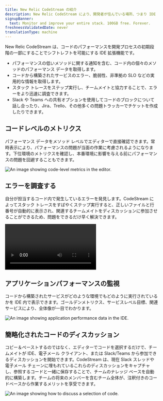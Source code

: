 ```yaml
---
title: New Relic CodeStream の紹介
description: New Relic CodeStream により、開発者が住んでいる場所、つまり IDE から実稼働テレメトリにアクセスできるようになります。
signupBanner:
  text: Monitor and improve your entire stack. 100GB free. Forever.
freshnessValidatedDate: never
translationType: machine
---
```





New Relic CodeStream は、コードのパフォーマンスを開発プロセスの初期段階の一部にすることでシフトレフトを可能にする IDE 拡張機能です。

* パフォーマンスの低いメソッドに関する通知を含む、コード内の個々のメソッドのパフォーマンス データを取得します。
* コードから構築されたサービスのエラー、脆弱性、非準拠の SLO などの実用的な情報を取得します。
* スタック トレースをステップ実行し、チームメイトと協力することで、エラーをより迅速に調査できます。
* Slack や Teams への共有オプションを使用してコードのブロックについて話し合ったり、Jira、Trello、その他多くの問題トラッカーでチケットを作成したりできます。

## コードレベルのメトリクス

パフォーマンス データをメソッド レベルでエディターで直接確認できます。常時表示により、パフォーマンスの問題が当面の作業に考慮されるようになります。下位環境のメトリクスを確認し、本番環境に影響を与える前にパフォーマンスの問題を回避することもできます。

<img
  title="Code-Level Metrics"
  alt="An image showing code-level metrics in the editor."
  src={codestreamVscClm}
/>

## エラーを調査する

自分が担当するコード内で発生しているエラーを発見します。CodeStream によってスタック トレースをすばやくステップ実行すると、正しいファイルと行番号が自動的に表示され、関連するチームメイトをディスカッションに参加させることができるため、問題をできるだけ早く解決できます。

<Video
  type="wistia"
  id="l65l4cqqhd"
/>

## アプリケーションパフォーマンスの監視

コードから構築されたサービスがどのような環境でもどのように実行されているかを IDE 内で表示できます。ゴールデンメトリクス、サービスレベル目標、関連サービスにより、全体像が一目でわかります。

<img
  title="Application Performance Monitoring"
  alt="An image showing application performance data in the IDE."
  src={codestreamVscSlt}
/>

## 簡略化されたコードのディスカッション

コピー＆ペーストするのではなく、エディターでコードを選択するだけで、チームメイトが IDE、電子メール クライアント、または Slack/Teams から参加できるディスカッションを開始できます。CodeStream は、現在 Slack スレッドや電子メール チェーンに埋もれているこれらのディスカッションをキャプチャし、参照するコードと一緒に保存することで、チームのナレッジ ベースを自動的に構築します。チームの将来のメンバーを含むチーム全体が、注釈付きのコードベースから作業するメリットを享受できます。

<img
  title="How to discuss code in your IDE."
  alt="An image showing how to discuss a selection of code."
  src={codestreamDiscussCode}
/>